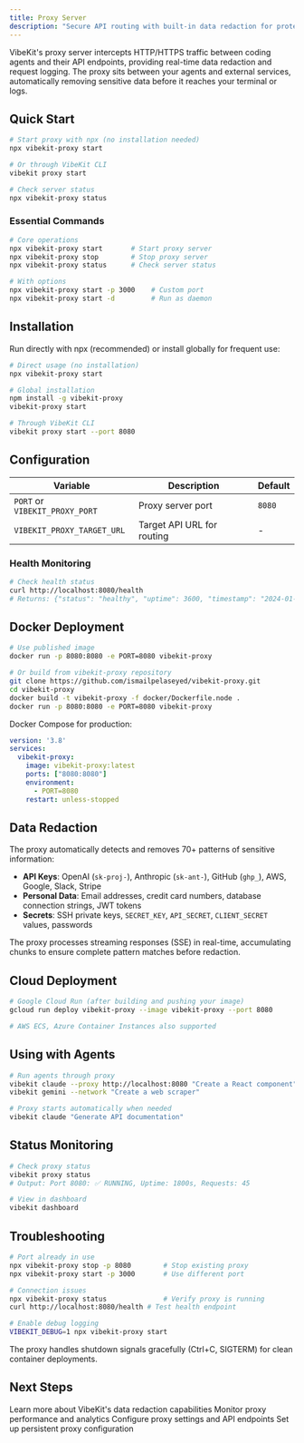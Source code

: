 ```yaml
---
title: Proxy Server
description: "Secure API routing with built-in data redaction for protecting sensitive information in agent communications."
---
```


VibeKit's proxy server intercepts HTTP/HTTPS traffic between coding agents and their API endpoints, providing real-time data redaction and request logging. The proxy sits between your agents and external services, automatically removing sensitive data before it reaches your terminal or logs.

## Quick Start

```bash
# Start proxy with npx (no installation needed)
npx vibekit-proxy start

# Or through VibeKit CLI
vibekit proxy start

# Check server status
npx vibekit-proxy status
```

### Essential Commands

```bash
# Core operations
npx vibekit-proxy start       # Start proxy server
npx vibekit-proxy stop        # Stop proxy server  
npx vibekit-proxy status      # Check server status

# With options
npx vibekit-proxy start -p 3000    # Custom port
npx vibekit-proxy start -d         # Run as daemon
```

## Installation

Run directly with npx (recommended) or install globally for frequent use:

```bash
# Direct usage (no installation)
npx vibekit-proxy start

# Global installation
npm install -g vibekit-proxy
vibekit-proxy start

# Through VibeKit CLI
vibekit proxy start --port 8080
```

## Configuration

| Variable | Description | Default |
|----------|-------------|---------|
| `PORT` or `VIBEKIT_PROXY_PORT` | Proxy server port | `8080` |
| `VIBEKIT_PROXY_TARGET_URL` | Target API URL for routing | - |

### Health Monitoring

```bash
# Check health status
curl http://localhost:8080/health
# Returns: {"status": "healthy", "uptime": 3600, "timestamp": "2024-01-15T10:30:00.000Z", "requestCount": 142}
```

## Docker Deployment

```bash
# Use published image
docker run -p 8080:8080 -e PORT=8080 vibekit-proxy

# Or build from vibekit-proxy repository
git clone https://github.com/ismailpelaseyed/vibekit-proxy.git
cd vibekit-proxy
docker build -t vibekit-proxy -f docker/Dockerfile.node .
docker run -p 8080:8080 -e PORT=8080 vibekit-proxy
```

Docker Compose for production:
```yaml
version: '3.8'
services:
  vibekit-proxy:
    image: vibekit-proxy:latest
    ports: ["8080:8080"]
    environment:
      - PORT=8080
    restart: unless-stopped
```

## Data Redaction

The proxy automatically detects and removes 70+ patterns of sensitive information:

- **API Keys**: OpenAI (`sk-proj-`), Anthropic (`sk-ant-`), GitHub (`ghp_`), AWS, Google, Slack, Stripe
- **Personal Data**: Email addresses, credit card numbers, database connection strings, JWT tokens
- **Secrets**: SSH private keys, `SECRET_KEY`, `API_SECRET`, `CLIENT_SECRET` values, passwords

The proxy processes streaming responses (SSE) in real-time, accumulating chunks to ensure complete pattern matches before redaction.

## Cloud Deployment

```bash
# Google Cloud Run (after building and pushing your image)
gcloud run deploy vibekit-proxy --image vibekit-proxy --port 8080

# AWS ECS, Azure Container Instances also supported
```

## Using with Agents

```bash
# Run agents through proxy
vibekit claude --proxy http://localhost:8080 "Create a React component"
vibekit gemini --network "Create a web scraper"

# Proxy starts automatically when needed
vibekit claude "Generate API documentation"
```

## Status Monitoring

```bash
# Check proxy status
vibekit proxy status
# Output: Port 8080: ✅ RUNNING, Uptime: 1800s, Requests: 45

# View in dashboard
vibekit dashboard
```

## Troubleshooting

```bash
# Port already in use
npx vibekit-proxy stop -p 8080        # Stop existing proxy
npx vibekit-proxy start -p 3000       # Use different port

# Connection issues  
npx vibekit-proxy status              # Verify proxy is running
curl http://localhost:8080/health # Test health endpoint

# Enable debug logging
VIBEKIT_DEBUG=1 npx vibekit-proxy start
```

The proxy handles shutdown signals gracefully (Ctrl+C, SIGTERM) for clean container deployments.

## Next Steps

<CardGroup cols={2}>
  <Card title="Built-in Redaction" icon="shield-check" href="/cli/redaction" color="#888">
    Learn more about VibeKit's data redaction capabilities
  </Card>
  <Card title="Observability" icon="chart-line" href="/cli/observability" color="#888">
    Monitor proxy performance and analytics
  </Card>
  <Card title="Environment Variables" icon="code" href="/cli/environment-variables" color="#888">
    Configure proxy settings and API endpoints
  </Card>
  <Card title="Configuration Files" icon="gear" href="/cli/configuration-files" color="#888">
    Set up persistent proxy configuration
  </Card>
</CardGroup>